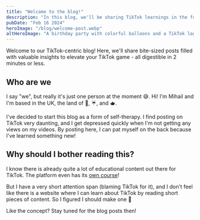 ```yaml
---
title: "Welcome to the blog!"
description: "In this blog, we'll be sharing TikTok learnings in the form posts that you can read in 2 minutes or less."
pubDate: "Feb 16 2024"
heroImage: "/blog/welcome-post.webp"
altHeroImage: "A birthday party with colorful balloons and a TikTok logo, celebrating the creation of this blog."
---
```


Welcome to our TikTok-centric blog! Here, we'll share bite-sized posts filled with valuable insights to elevate your TikTok game - all digestible in 2 minutes or less.

## Who are we

I say "we", but really it's just one person at the moment 😅. Hi! I'm Mihail and I'm based in the UK, the land of 👑, ☔, and 🫖.

I've decided to start this blog as a form of self-therapy. I find posting on TikTok very daunting, and I get depressed quickly when I'm not getting any views on my videos. By posting here, I can pat myself on the back because I've learned something new!

## Why should I bother reading this?

I know there is already quite a lot of educational content out there for TikTok. The platform even has its [own course](https://www.tiktok.com/creators/creator-portal/getting-started-on-tiktok/tiktok-university/)!

But I have a very short attention span (blaming TikTok for it), and I don't feel like there is a website where I can learn about TikTok by reading short pieces of content. So I figured I should make one 💪

Like the concept? Stay tuned for the blog posts then!
